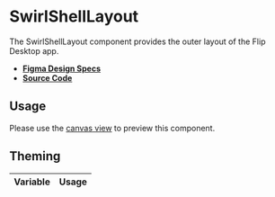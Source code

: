 
<Meta title="Components/SwirlShellLayout" />

# SwirlShellLayout

The SwirlShellLayout component provides the outer layout of the Flip Desktop
app.

- **[Figma Design Specs](https://www.figma.com/file/IqrF0iX9tsuOUshXb20HsS/Desktop-App?node-id=207%3A30145&t=vSrIZxCxWkkCxDIw-0)**
- **[Source Code](https://github.com/flip-corp/swirl/tree/main/packages/swirl-components/src/components/swirl-shell-layout)**

## Usage

Please use the
[canvas view](?path=/story/components-swirlshelllayout--swirl-shell-layout) to
preview this component.

<Controls of={Stories.SwirlShellLayout} />

## Theming

| Variable | Usage |
| -------- | ----- |
